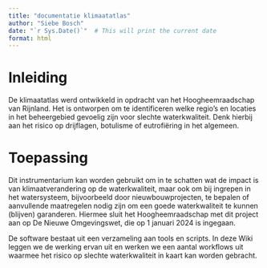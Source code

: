```yaml
---
title: "documentatie klimaatatlas"
author: "Siebe Bosch"
date: "`r Sys.Date()`"  # This will print the current date
format: html
---
```


# Inleiding

De klimaatatlas werd ontwikkeld in opdracht van het Hoogheemraadschap van Rijnland. Het is ontworpen om te identificeren welke regio's en locaties in het beheergebied gevoelig zijn voor slechte waterkwaliteit. Denk hierbij aan het risico op drijflagen, botulisme of eutrofiëring in het algemeen.

# Toepassing
Dit instrumentarium kan worden gebruikt om in te schatten wat de impact is van klimaatverandering op de waterkwaliteit, maar ook om bij ingrepen in het watersysteem, bijvoorbeeld door nieuwbouwprojecten, te bepalen of aanvullende maatregelen nodig zijn om een goede waterkwaliteit te kunnen (blijven) garanderen. Hiermee sluit het Hoogheemraadschap met dit project aan op De Nieuwe Omgevingswet, die op 1 januari 2024 is ingegaan.

De software bestaat uit een verzameling aan tools en scripts. In deze Wiki leggen we de werking ervan uit en werken we een aantal workflows uit waarmee het risico op slechte waterkwaliteit in kaart kan worden gebracht.